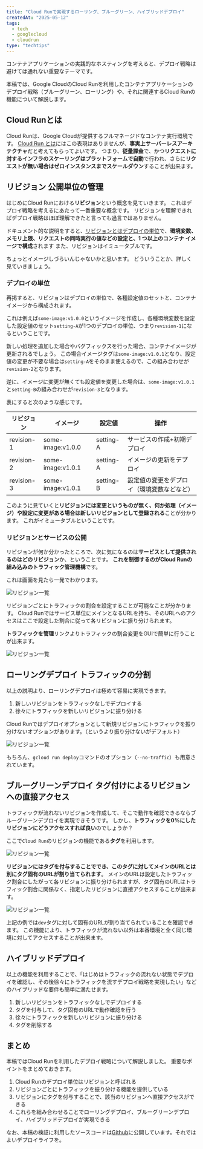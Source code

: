 ```yaml
---
title: "Cloud Runで実現するローリング、ブルーグリーン、ハイブリッドデプロイ"
createdAt: "2025-05-12"
tags:
  - tech
  - googlecloud
  - cloudrun
type: "techtips"
---
```


コンテナアプリケーションの実践的なホスティングを考えると、デプロイ戦略は避けては通れない重要なテーマです。

本稿では、Google CloudのCloud Runを利用したコンテナアプリケーションのデプロイ戦略（ブルーグリーン、ローリング）や、それに関連するCloud Runの機能について解説します。

## Cloud Runとは

Cloud Runは、Google Cloudが提供するフルマネージドなコンテナ実行環境です。
[Cloud Run とは](https://cloud.google.com/run/docs/overview/what-is-cloud-run?hl=ja)にはこの表現はありませんが、**事実上サーバーレスアーキテクチャ**だと考えてもらってよいです。
つまり、**従量課金**で、かつ**リクエストに対するインフラのスケーリングはプラットフォームで自動**で行われ、さらに**リクエストが無い場合はゼロインスタンスまでスケールダウン**することが出来ます。

## リビジョン 公開単位の管理

はじめにCloud Runにおける**リビジョン**という概念を見ていきます。
これはデプロイ戦略を考えるにあたって一番重要な概念です。
リビジョンを理解できればデプロイ戦略はほぼ理解できたと言っても過言ではありません。

ドキュメント的な説明をすると、[リビジョンとはデプロイの単位](https://cloud.google.com/run/docs/resource-model?hl=ja#revisions)で、**環境変数、メモリ上限、リクエストの同時実行の値などの設定と、1 つ以上のコンテナ イメージで構成**されます
また、リビジョンはイミュータブルです。

ちょっとイメージしづらいんじゃないかと思います。
どういうことか、詳しく見ていきましょう。

### デプロイの単位

再掲すると、リビジョンはデプロイの単位で、各種設定値のセットと、コンテナイメージから構成されます。

これは例えば`some-image:v1.0.0`というイメージを作成し、各種環境変数を設定した設定値のセット`setting-A`が1つのデプロイの単位、つまり`revision-1`になるということです。

新しい処理を追加した場合やバグフィックスを行った場合、コンテナイメージが更新されるでしょう。
この場合イメージタグは`some-image:v1.0.1`となり、設定値の変更が不要な場合は`setting-A`をそのまま使えるので、この組み合わせが`revision-2`となります。

逆に、イメージに変更が無くても設定値を変更した場合は、`some-image:v1.0.1`と`setting-B`の組み合わせが`revision-3`となります。

表にすると次のような感じです。

| リビジョン | イメージ          | 設定値    | 操作                                       |
| ---------- | ----------------- | --------- | ------------------------------------------ |
| revision-1 | some-image:v1.0.0 | setting-A | サービスの作成+初期デプロイ                |
| revision-2 | some-image:v1.0.1 | setting-A | イメージの更新をデプロイ                   |
| revision-3 | some-image:v1.0.1 | setting-B | 設定値の変更をデプロイ（環境変数などなど） |

このように見ていくと**リビジョンには変更というものが無く、何か処理（イメージ）や設定に変更がある場合は新しいリビジョンとして登録される**ことが分かります。
これがイミュータブルということです。

### リビジョンとサービスの公開

リビジョンが何か分かったところで、次に気になるのは**サービスとして提供されるのはどのリビジョン**か、ということです。
**これを制御するのがCloud Runの組み込みのトラフィック管理機構**です。

これは画面を見たら一発でわかります。

<Img src="/assets/images/posts/2025/cloud-run-deploy-strategy/revisions.png" alt="リビジョン一覧" />

リビジョンごとにトラフィックの割合を設定することが可能なことが分かります。
Cloud Runではサービス単位にメインとなるURLを持ち、そのURLへのアクセスはここで設定した割合に従って各リビジョンに振り分けられます。

**トラフィックを管理**リンクよりトラフィックの割合変更をGUIで簡単に行うことが出来ます。

<Img
  src="/assets/images/posts/2025/cloud-run-deploy-strategy/change_traffic.png"
  alt="リビジョン一覧"
/>

## ローリングデプロイ トラフィックの分割

以上の説明より、ローリングデプロイは極めて容易に実現できます。

1. 新しいリビジョンをトラフィックなしでデプロイする
2. 徐々にトラフィックを新しいリビジョンに振り分ける

Cloud Runではデプロイオプションとして新規リビジョンにトラフィックを振り分けないオプションがあります。（というより振り分けないがデフォルト）

<Img
  src="/assets/images/posts/2025/cloud-run-deploy-strategy/deploy_with_no_traffic.png"
  alt="リビジョン一覧"
/>

もちろん、`gcloud run deploy`コマンドのオプション（`--no-traffic`）も用意されています。

## ブルーグリーンデプロイ タグ付けによるリビジョンへの直接アクセス

トラフィックが流れないリビジョンを作成して、そこで動作を確認できるならブルーグリーンデプロイを実現できそうです。
しかし、**トラフィックを0%にしたリビジョンにどうアクセスすれば良い**のでしょうか？

ここで`Cloud Run`のリビジョンの機能である**タグ**を利用します。

<Img src="/assets/images/posts/2025/cloud-run-deploy-strategy/tagging.png" alt="リビジョン一覧" />

**リビジョンにはタグを付与することででき、このタグに対してメインのURLとは別にタグ固有のURLが割り当てられます**。
メインのURLは設定したトラフィック割合にしたがって各リビジョンに振り分けられますが、タグ固有のURLはトラフィック割合に関係なく、指定したリビジョンに直接アクセスすることが出来ます。

<Img
  src="/assets/images/posts/2025/cloud-run-deploy-strategy/url_of_tag.png"
  alt="リビジョン一覧"
/>

上記の例では`dev`タグに対して固有のURLが割り当てられていることを確認できます。
この機能により、トラフィックが流れない以外は本番環境と全く同じ環境に対してアクセスすることが出来ます。

## ハイブリッドデプロイ

以上の機能を利用することで、「はじめはトラフィックの流れない状態でデプロイを確認し、その後徐々にトラフィックを流すデプロイ戦略を実現したい」などのハイブリッドな要件も簡単に満たせます。

1. 新しいリビジョンをトラフィックなしでデプロイする
2. タグを付与して、タグ固有のURLで動作確認を行う
3. 徐々にトラフィックを新しいリビジョンに振り分ける
4. タグを削除する

## まとめ

本稿ではCloud Runを利用したデプロイ戦略について解説しました。
重要なポイントをまとめておきます。

1. Cloud Runのデプロイ単位はリビジョンと呼ばれる
2. リビジョンごとにトラフィックを振り分ける機能を提供している
3. リビジョンにタグを付与することで、該当のリビジョンへ直接アクセスができる
4. これらを組み合わせることでローリングデプロイ、ブルーグリーンデプロイ、ハイブリッドデプロイが実現できる

なお、本稿の検証に利用したソースコードは[Github](https://github.com/k65miyazakiy/blog-snippets/tree/main/2025/cloud-run-deploy-strategy)に公開しています。それではよいデプロイライフを。
